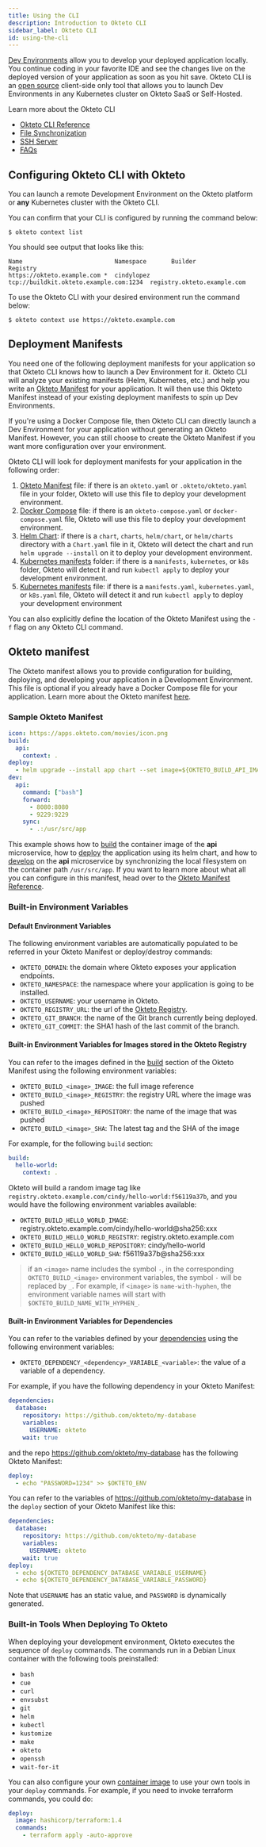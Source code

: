 ```yaml
---
title: Using the CLI
description: Introduction to Okteto CLI
sidebar_label: Okteto CLI
id: using-the-cli
---
```


[Dev Environments](reference/development-environments) allow you to develop your deployed application locally. You continue coding in your favorite IDE and see the changes live on the deployed version of your application as soon as you hit save.
Okteto CLI is an [open source](https://github.com/okteto/okteto) client-side only tool that allows you to launch Dev Environments in any Kubernetes cluster on Okteto SaaS or Self-Hosted.

Learn more about the Okteto CLI

- [Okteto CLI Reference](/reference/okteto-cli.mdx)
- [File Synchronization](/manage-app/file-synchronization.mdx)
- [SSH Server](/manage-app/connect-via-ssh.mdx)
- [FAQs](/community-support/faqs.mdx)

## Configuring Okteto CLI with Okteto

You can launch a remote Development Environment on the Okteto platform or **any** Kubernetes cluster with the Okteto CLI.

You can confirm that your CLI is configured by running the command below:

```console
$ okteto context list
```

You should see output that looks like this:

```console
Name                          Namespace       Builder                                 Registry
https://okteto.example.com *  cindylopez      tcp://buildkit.okteto.example.com:1234  registry.okteto.example.com
```

To use the Okteto CLI with your desired environment run the command below:

```console
$ okteto context use https://okteto.example.com
```

## Deployment Manifests

You need one of the following deployment manifests for your application so that Okteto CLI knows how to launch a Dev Environment for it. Okteto CLI will analyze your existing manifests (Helm, Kubernetes, etc.) and help you write an [Okteto Manifest](#okteto-manifest) for your application. It will then use this Okteto Manifest instead of your existing deployment manifests to spin up Dev Environments.

If you're using a Docker Compose file, then Okteto CLI can directly launch a Dev Environment for your application without generating an Okteto Manifest. However, you can still choose to create the Okteto Manifest if you want more configuration over your environment.

Okteto CLI will look for deployment manifests for your application in the following order:

1. [Okteto Manifest](/reference/okteto-manifest.mdx) file: if there is an `okteto.yaml` or `.okteto/okteto.yaml` file in your folder, Okteto will use this file to deploy your development environment.
1. [Docker Compose](/reference/docker-compose.mdx) file: if there is an `okteto-compose.yaml` or `docker-compose.yaml` file, Okteto will use this file to deploy your development environment.
1. [Helm Chart](https://helm.sh/docs/topics/charts/): if there is a `chart`, `charts`, `helm/chart`, or `helm/charts` directory with a `Chart.yaml` file in it, Okteto will detect the chart and run `helm upgrade --install` on it to deploy your development environment.
1. [Kubernetes manifests](https://kubernetes.io/docs/concepts/cluster-administration/manage-deployment/) folder: if there is a `manifests`, `kubernetes`, or `k8s` folder, Okteto will detect it and run `kubectl apply` to deploy your development environment.
1. [Kubernetes manifests](https://kubernetes.io/docs/concepts/cluster-administration/manage-deployment/) file: if there is a `manifests.yaml`, `kubernetes.yaml`, or `k8s.yaml` file, Okteto will detect it and run `kubectl apply` to deploy your development environment

You can also explicitly define the location of the Okteto Manifest using the `-f` flag on any Okteto CLI command.


## Okteto manifest

The Okteto manifest allows you to provide configuration for building, deploying, and developing your application in a Development Environment. This file is optional if you already have a Docker Compose file for your application. Learn more about the Okteto manifest [here](/reference/okteto-manifest.mdx).

### Sample Okteto Manifest

```yaml
icon: https://apps.okteto.com/movies/icon.png
build:
  api:
    context: .
deploy:
  - helm upgrade --install app chart --set image=${OKTETO_BUILD_API_IMAGE}
dev:
  api:
    command: ["bash"]
    forward:
      - 8080:8080
      - 9229:9229
    sync:
      - .:/usr/src/app
```

This example shows how to [build](reference/okteto-manifest.mdx#build-object-optional) the container image of the **api** microservice, how to [deploy](reference/okteto-manifest.mdx#deploy-object-optional) the application using its helm chart,
and how to [develop](reference/okteto-manifest.mdx#dev-object-optional) on the **api** microservice by synchronizing the local filesystem on the container path `/usr/src/app`.
If you want to learn more about what all you can configure in this manifest, head over to the [Okteto Manifest Reference](reference/okteto-manifest).

### Built-in Environment Variables

#### Default Environment Variables

The following environment variables are automatically populated to be referred in your Okteto Manifest or deploy/destroy commands:
- `OKTETO_DOMAIN`: the domain where Okteto exposes your application endpoints.
- `OKTETO_NAMESPACE`: the namespace where your application is going to be installed.
- `OKTETO_USERNAME`: your username in Okteto.
- `OKTETO_REGISTRY_URL`: the url of the [Okteto Registry](components/container-registry.mdx).
- `OKTETO_GIT_BRANCH`: the name of the Git branch currently being deployed.
- `OKTETO_GIT_COMMIT`: the SHA1 hash of the last commit of the branch.

#### Built-in Environment Variables for Images stored in the Okteto Registry

You can refer to the images defined in the [build](/reference/okteto-manifest.mdx#build-object-optional) section of the Okteto Manifest using the following environment variables:
- `OKTETO_BUILD_<image>_IMAGE`: the full image reference
- `OKTETO_BUILD_<image>_REGISTRY`: the registry URL where the image was pushed
- `OKTETO_BUILD_<image>_REPOSITORY`: the name of the image that was pushed
- `OKTETO_BUILD_<image>_SHA`: The latest tag and the SHA of the image

For example, for the following `build` section:

```yaml
build:
  hello-world:
    context: .
```

Okteto will build a random image tag like `registry.okteto.example.com/cindy/hello-world:f56119a37b`, and you would have the following environment variables available:

- `OKTETO_BUILD_HELLO_WORLD_IMAGE`: registry.okteto.example.com/cindy/hello-world@sha256:xxx
- `OKTETO_BUILD_HELLO_WORLD_REGISTRY`: registry.okteto.example.com
- `OKTETO_BUILD_HELLO_WORLD_REPOSITORY`: cindy/hello-world
- `OKTETO_BUILD_HELLO_WORLD_SHA`: f56119a37b@sha256:xxx

> if an `<image>` name includes the symbol `-`, in the corresponding `OKTETO_BUILD_<image>` environment variables, the symbol `-` will be replaced by `_`.  For example, if `<image>` is `name-with-hyphen`, the environment variable names will start with `$OKTETO_BUILD_NAME_WITH_HYPHEN_`.

#### Built-in Environment Variables for Dependencies

You can refer to the variables defined by your [dependencies](/reference/okteto-manifest.mdx#dependencies-object-optional) using the following environment variables:
- `OKTETO_DEPENDENCY_<dependency>_VARIABLE_<variable>`: the value of a variable of a dependency.

For example, if you have the following dependency in your Okteto Manifest:

```yaml
dependencies:
  database:
    repository: https://github.com/okteto/my-database
    variables:
      USERNAME: okteto
    wait: true
```

and the repo https://github.com/okteto/my-database has the following Okteto Manifest:

```yaml
deploy:
  - echo "PASSWORD=1234" >> $OKTETO_ENV
```

You can refer to the variables of https://github.com/okteto/my-database in the `deploy` section of your Okteto Manifest like this:

```yaml
dependencies:
  database:
    repository: https://github.com/okteto/my-database
    variables:
      USERNAME: okteto
    wait: true
deploy:
  - echo ${OKTETO_DEPENDENCY_DATABASE_VARIABLE_USERNAME}
  - echo ${OKTETO_DEPENDENCY_DATABASE_VARIABLE_PASSWORD}
```

Note that `USERNAME` has an static value, and `PASSWORD` is dynamically generated.

### Built-in Tools When Deploying To Okteto

When deploying your development environment, Okteto executes the sequence of `deploy` commands.
The commands run in a Debian Linux container with the following tools preinstalled:

- `bash`
- `cue`
- `curl`
- `envsubst`
- `git`
- `helm`
- `kubectl`
- `kustomize`
- `make`
- `okteto`
- `openssh`
- `wait-for-it`

You can also configure your own [container image](/reference/okteto-manifest.mdx#deploy-remotely) to use your own tools in your `deploy` commands.
For example, if you need to invoke terraform commands, you could do:

```yaml
deploy:
  image: hashicorp/terraform:1.4
  commands:
    - terraform apply -auto-approve
```
